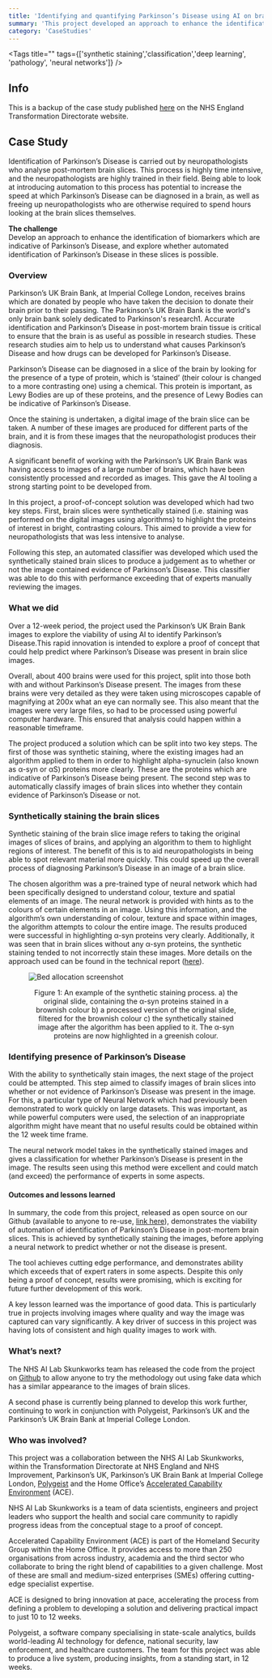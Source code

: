 ```yaml
---
title: 'Identifying and quantifying Parkinson’s Disease using AI on brain slices'
summary: 'This project developed an approach to enhance the identification of biomarkers which are indicative of Parkinson’s Disease, and explored whether automated identification of Parkinson’s Disease in these slices is possible'
category: 'CaseStudies'
---
```


<Tags title="" tags={['synthetic staining','classification','deep learning', 'pathology', 'neural networks']} />


## Info
This is a backup of the case study published [here](https://transform.england.nhs.uk/ai-lab/explore-all-resources/develop-ai/identifying-and-quantifying-parkinsons-disease-using-ai-on-brain-slices/) on the NHS England Transformation Directorate website.

## Case Study
Identification of Parkinson’s Disease is carried out by neuropathologists who analyse post-mortem brain slices. This process is highly time intensive, and the neuropathologists are highly trained in their field. Being able to look at introducing automation to this process has potential to increase the speed at which Parkinson’s Disease can be diagnosed in a brain, as well as freeing up neuropathologists who are otherwise required to spend hours looking at the brain slices themselves.

**The challenge**  
Develop an approach to enhance the identification of biomarkers which are indicative of Parkinson’s Disease, and explore whether automated identification of Parkinson’s Disease in these slices is possible.


### Overview
Parkinson’s UK Brain Bank, at Imperial College London, receives brains which are donated by people who have taken the decision to donate their brain prior to their passing. The Parkinson’s UK Brain Bank is the world's only brain bank solely dedicated to Parkinson's research1. Accurate identification and Parkinson’s Disease in post-mortem brain tissue is critical to ensure that the brain is as useful as possible in research studies. These research studies aim to help us to understand what causes Parkinson’s Disease and how drugs can be developed for Parkinson’s Disease.

Parkinson’s Disease can be diagnosed in a slice of the brain by looking for the presence of a type of protein, which is ‘stained’ (their colour is changed to a more contrasting one) using a chemical. This protein is important, as Lewy Bodies are up of these proteins, and the presence of Lewy Bodies can be indicative of Parkinson’s Disease.

Once the staining is undertaken, a digital image of the brain slice can be taken. A number of these images are produced for different parts of the brain, and it is from these images that the neuropathologist produces their diagnosis.

A significant benefit of working with the Parkinson’s UK Brain Bank was having access to images of a large number of brains, which have been consistently processed and recorded as images. This gave the AI tooling a strong starting point to be developed from.

In this project, a proof-of-concept solution was developed which had two key steps. First, brain slices were synthetically stained (i.e. staining was performed on the digital images using algorithms) to highlight the proteins of interest in bright, contrasting colours. This aimed to provide a view for neuropathologists that was less intensive to analyse.

Following this step, an automated classifier was developed which used the synthetically stained brain slices to produce a judgement as to whether or not the image contained evidence of Parkinson’s Disease. This classifier was able to do this with performance exceeding that of experts manually reviewing the images.

### What we did
Over a 12-week period, the project used the Parkinson’s UK Brain Bank images to explore the viability of using AI to identify Parkinson’s Disease.This rapid innovation is intended to explore a proof of concept that could help predict where Parkinson’s Disease was present in brain slice images.

Overall, about 400 brains were used for this project, split into those both with and without Parkinson’s Disease present. The images from these brains were very detailed as they were taken using microscopes capable of magnifying at 200x what an eye can normally see. This also meant that the images were very large files, so had to be processed using powerful computer hardware. This ensured that analysis could happen within a reasonable timeframe.

The project produced a solution which can be split into two key steps. The first of those was synthetic staining, where the existing images had an algorithm applied to them in order to highlight alpha-synuclein (also known as α-syn or αS) proteins more clearly. These are the proteins which are indicative of Parkinson’s Disease being present. The second step was to automatically classify images of brain slices into whether they contain evidence of Parkinson’s Disease or not.

### Synthetically staining the brain slices
Synthetic staining of the brain slice image refers to taking the original images of slices of brains, and applying an algorithm to them to highlight regions of interest. The benefit of this is to aid neuropathologists in being able to spot relevant material more quickly. This could speed up the overall process of diagnosing Parkinson’s Disease in an image of a brain slice.

The chosen algorithm was a pre-trained type of neural network which had been specifically designed to understand colour, texture and spatial elements of an image. The neural network is provided with hints as to the colours of certain elements in an image. Using this information, and the algorithm’s own understanding of colour, texture and space within images, the algorithm attempts to colour the entire image. The results produced were successful in highlighting α-syn proteins very clearly. Additionally, it was seen that in brain slices without any α-syn proteins, the synthetic staining tended to not incorrectly stain these images. More details on the approach used can be found in the technical report ([here](https://www.biorxiv.org/content/10.1101/2022.08.30.505459v1)).



<figure>

![Bed allocation screenshot](images/Parkinsons_synthetic_brain_slices.width-800.png)

<figcaption align = "center">Figure 1: An example of the synthetic staining process. a) the original slide, containing the α-syn proteins stained in a brownish colour b) a processed version of the original slide, filtered for the brownish colour c) the synthetically stained image after the algorithm has been applied to it. The α-syn proteins are now highlighted in a greenish colour.</figcaption>
</figure>

### Identifying presence of Parkinson’s Disease
With the ability to synthetically stain images, the next stage of the project could be attempted. This step aimed to classify images of brain slices into whether or not evidence of Parkinson’s Disease was present in the image. For this, a particular type of Neural Network which had previously been demonstrated to work quickly on large datasets. This was important, as while powerful computers were used, the selection of an inappropriate algorithm might have meant that no useful results could be obtained within the 12 week time frame.

The neural network model takes in the synthetically stained images and gives a classification for whether Parkinson’s Disease is present in the image. The results seen using this method were excellent and could match (and exceed) the performance of experts in some aspects.

#### Outcomes and lessons learned
In summary, the code from this project, released as open source on our Github (available to anyone to re-use, [link here](https://github.com/nhsx/skunkworks-parkinsons-detection)), demonstrates the viability of automation of identification of Parkinson’s Disease in post-mortem brain slices. This is achieved by synthetically staining the images, before applying a neural network to predict whether or not the disease is present.

The tool achieves cutting edge performance, and demonstrates ability which exceeds that of expert raters in some aspects. Despite this only being a proof of concept, results were promising, which is exciting for future further development of this work.

A key lesson learned was the importance of good data. This is particularly true in projects involving images where quality and way the image was captured can vary significantly. A key driver of success in this project was having lots of consistent and high quality images to work with.

### What’s next?
The NHS AI Lab Skunkworks team has released the code from the project on [Github](https://github.com/nhsx/skunkworks-parkinsons-detection) to allow anyone to try the methodology out using fake data which has a similar appearance to the images of brain slices.

A second phase is currently being planned to develop this work further, continuing to work in conjunction with Polygeist, Parkinson’s UK and the Parkinson’s UK Brain Bank at Imperial College London.

### Who was involved?
This project was a collaboration between the NHS AI Lab Skunkworks, within the Transformation Directorate at NHS England and NHS Improvement, Parkinson’s UK, Parkinson’s UK Brain Bank at Imperial College London, [Polygeist](https://polygei.st/) and the Home Office’s [Accelerated Capability Environment](https://www.gov.uk/government/groups/accelerated-capability-environment-ace) (ACE).

NHS AI Lab Skunkworks is a team of data scientists, engineers and project leaders who support the health and social care community to rapidly progress ideas from the conceptual stage to a proof of concept.

Accelerated Capability Environment (ACE) is part of the Homeland Security Group within the Home Office. It provides access to more than 250 organisations from across industry, academia and the third sector who collaborate to bring the right blend of capabilities to a given challenge. Most of these are small and medium-sized enterprises (SMEs) offering cutting-edge specialist expertise.

ACE is designed to bring innovation at pace, accelerating the process from defining a problem to developing a solution and delivering practical impact to just 10 to 12 weeks.

Polygeist, a software company specialising in state-scale analytics, builds world-leading AI technology for defence, national security, law enforcement, and healthcare customers. The team for this project was able to produce a live system, producing insights, from a standing start, in 12 weeks.


